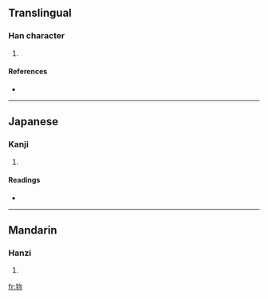 {{also|獮}}
==Translingual==

===Han character===
{{Han char|rn=94|rad=犬|as=05|sn=8|four=|canj=大竹弓火 (KHNF)}}

# {{defn|Han|sort=犬05}}

====References====
* {{Han ref|kx=0709.181|hdz=21341.041|uh=72DD|ud=29405}}

----

==Japanese==

===Kanji===
{{ja-kanji|grade=|rs=犬05}}

# {{defn|Japanese}}

====Readings====
* {{ja-readings|on=[[せん]] (sen)|kun=}}

----

==Mandarin==

===Hanzi===
{{cmn-hanzi|tra=獮|pin=[[xiǎn]] ([[xian3]])|wg=hsien<sup>3</sup>}}

# {{defn|Mandarin}}

[[fr:狝]]
